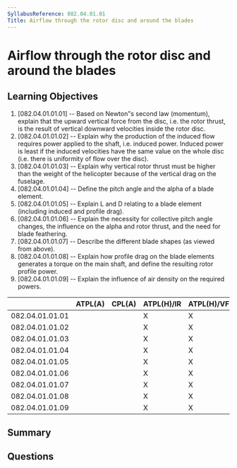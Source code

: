 ```yaml
---
SyllabusReference: 082.04.01.01
Title: Airflow through the rotor disc and around the blades
---
```


# Airflow through the rotor disc and around the blades

## Learning Objectives

1. [082.04.01.01.01] -- Based on Newton"s second law (momentum), explain that the upward vertical force from the disc, i.e. the rotor thrust, is the result of vertical downward velocities inside the rotor disc.
2. [082.04.01.01.02] -- Explain why the production of the induced flow requires power applied to the shaft, i.e. induced power. Induced power is least if the induced velocities have the same value on the whole disc (i.e. there is uniformity of flow over the disc).
3. [082.04.01.01.03] -- Explain why vertical rotor thrust must be higher than the weight of the helicopter because of the vertical drag on the fuselage.
4. [082.04.01.01.04] -- Define the pitch angle and the alpha of a blade element.
5. [082.04.01.01.05] -- Explain L and D relating to a blade element (including induced and profile drag).
6. [082.04.01.01.06] -- Explain the necessity for collective pitch angle changes, the influence on the alpha and rotor thrust, and the need for blade feathering.
7. [082.04.01.01.07] -- Describe the different blade shapes (as viewed from above).
8. [082.04.01.01.08] -- Explain how profile drag on the blade elements generates a torque on the main shaft, and define the resulting rotor profile power.
9. [082.04.01.01.09] -- Explain the influence of air density on the required powers.


|                 | ATPL(A) | CPL(A) | ATPL(H)/IR | ATPL(H)/VFR | CPL(H) | IR | CBIR(A) |
|-----------------|---------|--------|------------|-------------|--------|----|---------|
| 082.04.01.01.01 |         |        |      X     |      X      |   X    |    |         |
| 082.04.01.01.02 |         |        |      X     |      X      |   X    |    |         |
| 082.04.01.01.03 |         |        |      X     |      X      |   X    |    |         |
| 082.04.01.01.04 |         |        |      X     |      X      |   X    |    |         |
| 082.04.01.01.05 |         |        |      X     |      X      |   X    |    |         |
| 082.04.01.01.06 |         |        |      X     |      X      |   X    |    |         |
| 082.04.01.01.07 |         |        |      X     |      X      |   X    |    |         |
| 082.04.01.01.08 |         |        |      X     |      X      |   X    |    |         |
| 082.04.01.01.09 |         |        |      X     |      X      |   X    |    |         |

## Summary

## Questions
